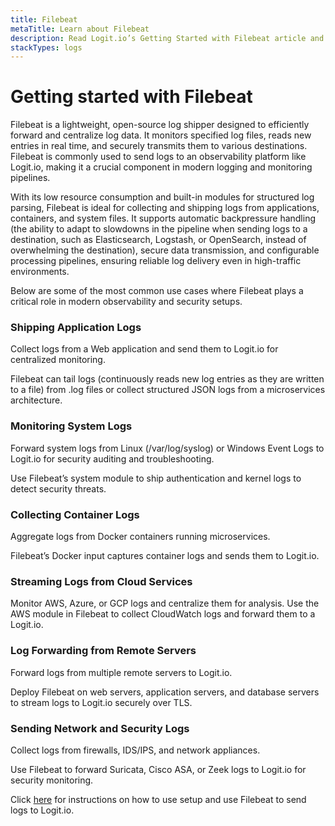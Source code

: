 ```yaml
---
title: Filebeat
metaTitle: Learn about Filebeat
description: Read Logit.io’s Getting Started with Filebeat article and learn how Filebeat helps to Ship Logs
stackTypes: logs
---
```


# Getting started with Filebeat

Filebeat is a lightweight, open-source log shipper designed to efficiently forward and centralize log data. It monitors specified log files, reads 
new entries in real time, and securely transmits them to various destinations. Filebeat is commonly used to send logs to an observability platform 
like Logit.io, making it a crucial component in modern logging and monitoring pipelines.

With its low resource consumption and built-in modules for structured log parsing, Filebeat is ideal for collecting and shipping logs from 
applications, containers, and system files. It supports automatic backpressure handling (the ability to adapt to slowdowns in the pipeline when 
sending logs to a destination, such as Elasticsearch, Logstash, or OpenSearch, instead of overwhelming the destination), secure data transmission, 
and configurable processing pipelines, ensuring reliable log delivery even in high-traffic environments.

Below are some of the most common use cases where Filebeat plays a critical role in modern observability and security setups.

### Shipping Application Logs

Collect logs from a Web application and send them to Logit.io for centralized monitoring.

Filebeat can tail logs (continuously reads new log entries as they are written to a file) from .log files or collect structured JSON logs from a 
microservices architecture.

### Monitoring System Logs

Forward system logs from Linux (/var/log/syslog) or Windows Event Logs to Logit.io for security auditing and troubleshooting.

Use Filebeat’s system module to ship authentication and kernel logs to detect security threats.

### Collecting Container Logs

Aggregate logs from Docker containers running microservices.

Filebeat’s Docker input captures container logs and sends them to Logit.io.

### Streaming Logs from Cloud Services

Monitor AWS, Azure, or GCP logs and centralize them for analysis.
Use the AWS module in Filebeat to collect CloudWatch logs and forward them to a Logit.io.

### Log Forwarding from Remote Servers

Forward logs from multiple remote servers to Logit.io.

Deploy Filebeat on web servers, application servers, and database servers to stream logs to Logit.io securely over TLS.

### Sending Network and Security Logs

Collect logs from firewalls, IDS/IPS, and network appliances.

Use Filebeat to forward Suricata, Cisco ASA, or Zeek logs to Logit.io for security monitoring.

Click [here](../integrations/filebeat/) for instructions on how to use setup and use Filebeat to send logs to Logit.io.